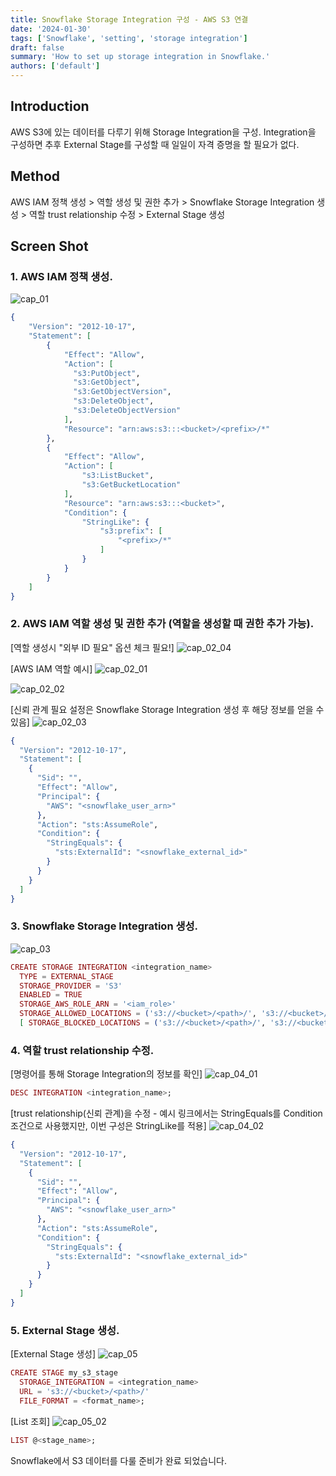 ```yaml
---
title: Snowflake Storage Integration 구성 - AWS S3 연결
date: '2024-01-30'
tags: ['Snowflake', 'setting', 'storage integration']
draft: false
summary: 'How to set up storage integration in Snowflake.'
authors: ['default']
---
```


## Introduction

AWS S3에 있는 데이터를 다루기 위해 Storage Integration을 구성. Integration을 구성하면 추후 External Stage를 구성할 때 일일이 자격 증명을 할 필요가 없다.

## Method

AWS IAM 정책 생성 > 역할 생성 및 권한 추가 > Snowflake Storage Integration 생성 > 역할 trust relationship 수정 > External Stage 생성

## Screen Shot

### 1. AWS IAM 정책 생성.

![cap_01](https://github.com/bohemianmoon5/Mason_Blog/assets/65845572/872a50d1-93ac-45be-94b7-03aebe86dab6)

```ex
{
    "Version": "2012-10-17",
    "Statement": [
        {
            "Effect": "Allow",
            "Action": [
              "s3:PutObject",
              "s3:GetObject",
              "s3:GetObjectVersion",
              "s3:DeleteObject",
              "s3:DeleteObjectVersion"
            ],
            "Resource": "arn:aws:s3:::<bucket>/<prefix>/*"
        },
        {
            "Effect": "Allow",
            "Action": [
                "s3:ListBucket",
                "s3:GetBucketLocation"
            ],
            "Resource": "arn:aws:s3:::<bucket>",
            "Condition": {
                "StringLike": {
                    "s3:prefix": [
                        "<prefix>/*"
                    ]
                }
            }
        }
    ]
}
```

### 2. AWS IAM 역할 생성 및 권한 추가 (역할을 생성할 때 권한 추가 가능).

[역할 생성시 "외부 ID 필요" 옵션 체크 필요!]
![cap_02_04](https://github.com/bohemianmoon5/Mason_Blog/assets/65845572/cc5537f2-9d46-494e-a20a-e73e17fc92a1)

[AWS IAM 역할 예시]
![cap_02_01](https://github.com/bohemianmoon5/Mason_Blog/assets/65845572/9827330f-b05c-48da-9ad8-141f0bdc4774)

![cap_02_02](https://github.com/bohemianmoon5/Mason_Blog/assets/65845572/90f861d5-9d5e-4457-b649-d370b02b4b89)

[신뢰 관계 필요 설정은 Snowflake Storage Integration 생성 후 해당 정보를 얻을 수 있음]
![cap_02_03](https://github.com/bohemianmoon5/Mason_Blog/assets/65845572/45e112f9-9bf2-41dd-850d-80d0f5e53728)

```ex
{
  "Version": "2012-10-17",
  "Statement": [
    {
      "Sid": "",
      "Effect": "Allow",
      "Principal": {
        "AWS": "<snowflake_user_arn>"
      },
      "Action": "sts:AssumeRole",
      "Condition": {
        "StringEquals": {
          "sts:ExternalId": "<snowflake_external_id>"
        }
      }
    }
  ]
}
```

### 3. Snowflake Storage Integration 생성.

![cap_03](https://github.com/bohemianmoon5/Mason_Blog/assets/65845572/dfdc3eac-7936-4d39-992b-d03b4b190b9c)

```ex
CREATE STORAGE INTEGRATION <integration_name>
  TYPE = EXTERNAL_STAGE
  STORAGE_PROVIDER = 'S3'
  ENABLED = TRUE
  STORAGE_AWS_ROLE_ARN = '<iam_role>'
  STORAGE_ALLOWED_LOCATIONS = ('s3://<bucket>/<path>/', 's3://<bucket>/<path>/')
  [ STORAGE_BLOCKED_LOCATIONS = ('s3://<bucket>/<path>/', 's3://<bucket>/<path>/') ]
```

### 4. 역할 trust relationship 수정.

[명령어를 통해 Storage Integration의 정보를 확인]
![cap_04_01](https://github.com/bohemianmoon5/Mason_Blog/assets/65845572/19b1a8a4-71f0-411d-8009-dc81f1a2abed)

```ex
DESC INTEGRATION <integration_name>;
```

[trust relationship(신뢰 관계)을 수정 - 예시 링크에서는 StringEquals를 Condition 조건으로 사용했지만, 이번 구성은 StringLike를 적용]
![cap_04_02](https://github.com/bohemianmoon5/Mason_Blog/assets/65845572/1b749214-3ecf-4503-8c14-9678af1a932f)

```ex
{
  "Version": "2012-10-17",
  "Statement": [
    {
      "Sid": "",
      "Effect": "Allow",
      "Principal": {
        "AWS": "<snowflake_user_arn>"
      },
      "Action": "sts:AssumeRole",
      "Condition": {
        "StringEquals": {
          "sts:ExternalId": "<snowflake_external_id>"
        }
      }
    }
  ]
}
```

### 5. External Stage 생성.

[External Stage 생성]
![cap_05](https://github.com/bohemianmoon5/Mason_Blog/assets/65845572/733d18ee-847d-4264-ae38-714148179b7e)

```ex
CREATE STAGE my_s3_stage
  STORAGE_INTEGRATION = <integration_name>
  URL = 's3://<bucket>/<path>/'
  FILE_FORMAT = <format_name>;
```

[List 조회]
![cap_05_02](https://github.com/bohemianmoon5/Mason_Blog/assets/65845572/61bab973-fd82-4225-8ba4-fb83ffe94df3)

```ex
LIST @<stage_name>;
```

Snowflake에서 S3 데이터를 다룰 준비가 완료 되었습니다.